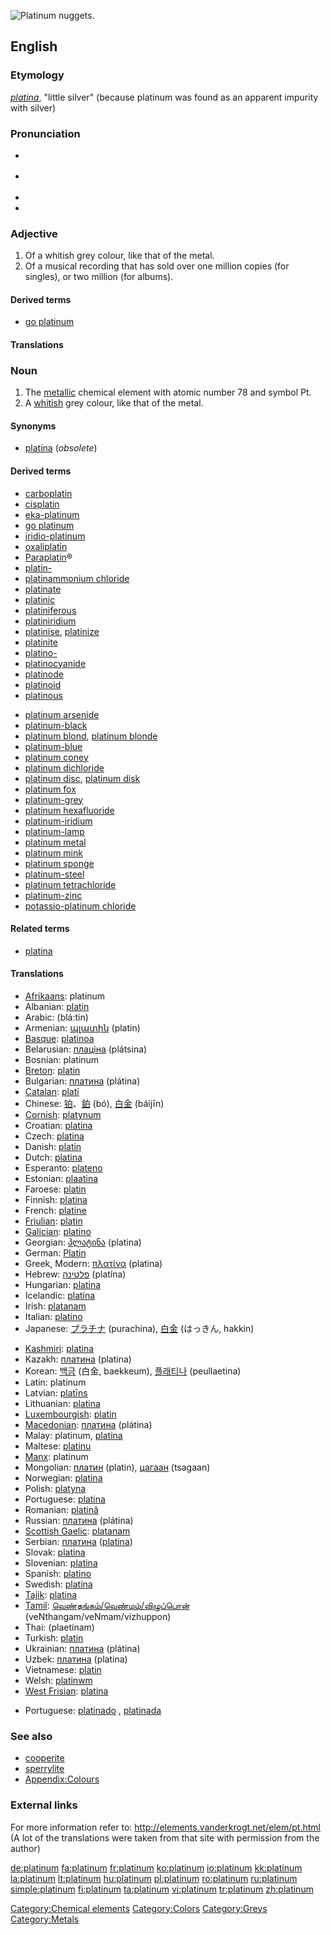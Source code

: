 [[Image:Platinum nuggets.jpg|thumb|right|Platinum [[nugget]]s.]]
{{wikipedia}}
==English==

{{elements|Pt|iridium|Ir|gold|Au}}

===Etymology===
{{Sp.}} ''[[platina#Spanish|platina]]'', "little silver" (because platinum was found as an apparent impurity with silver)

===Pronunciation===
* {{a|RP}} {{IPA|/ˈplætɪnəm/}}
* {{a|US}} {{IPA|/ˈplætənəm/|/ˈplætnəm/}}
* {{audio|en-uk-platinum.ogg|Audio (UK)}}
* {{audio|en-us-platinum.ogg|Audio (US)}}

===Adjective===
{{infl|en|adjective}}

# Of a whitish grey colour, like that of the metal.
# Of a musical recording that has sold over one million copies (for singles), or two million (for albums).

====Derived terms====
* [[go platinum]]

====Translations====
{{trans-top|colour}}
{{trans-mid}}
{{trans-bottom}}

{{trans-top|musical recording}}
{{trans-mid}}
{{trans-bottom}}

===Noun===
{{en-noun|-}}
{{wikipedia}}

# The [[metallic]] chemical element with atomic number 78 and symbol Pt.
# A [[whitish]] grey colour, like that of the metal.
#: {{color panel|848482}}

====Synonyms====
* [[platina]] (''obsolete'')

====Derived terms====
{{top2}}
* [[carboplatin]]
* [[cisplatin]]
* [[eka-platinum]]
* [[go platinum]]
* [[iridio-platinum]]
* [[oxaliplatin]]
* [[w:Carboplatin|Paraplatin]]&reg;
* [[platin-]]
* [[platinammonium chloride]]
* [[platinate]]
* [[platinic]]
* [[platiniferous]]
* [[platiniridium]]
* [[platinise]], [[platinize]]
* [[platinite]]
* [[platino-]]
* [[platinocyanide]]
* [[platinode]]
* [[platinoid]]
* [[platinous]]
{{mid2}}
* [[platinum arsenide]]
* [[platinum-black]]
* [[platinum blond]], [[platinum blonde]]
* [[platinum-blue]]
* [[platinum coney]]
* [[platinum dichloride]]
* [[platinum disc]], [[platinum disk]]
* [[platinum fox]]
* [[platinum-grey]]
* [[platinum hexafluoride]]
* [[platinum-iridium]]
* [[platinum-lamp]]
* [[platinum metal]]
* [[platinum mink]]
* [[platinum sponge]]
* [[platinum-steel]]
* [[platinum tetrachloride]]
* [[platinum-zinc]]
* [[potassio-platinum chloride]]
{{bottom}}

====Related terms====
* [[platina]]

====Translations====
{{trans-top|metal}}
* [[Afrikaans]]: platinum
* Albanian: [[platin]]
* Arabic: {{Arab|[[بلاتين]]}} (blá:tin) {{m}}
* Armenian: [[պլատին]] (platin)
* [[Basque]]: [[platinoa]]
* Belarusian: [[плацiна]] (plátsina) {{f}}
* Bosnian: platinum
* [[Breton]]: [[platin]] {{m}}
* Bulgarian: [[платина]] (plátina) {{f}}
* [[Catalan]]: [[platí]] {{m}}
* Chinese: [[铂]]、[[鉑]] (bó), [[白金]] (báijīn)
* [[Cornish]]: [[platynum]]
* Croatian: [[platina]]
* Czech: [[platina]] {{f}}
* Danish: [[platin]]
* Dutch: [[platina]] {{n}}
* Esperanto: [[plateno]]
* Estonian: [[plaatina]]
* Faroese: [[platin]]
* Finnish: [[platina]]
* French: [[platine]] {{m}}
* [[Friulian]]: [[platin]]
* [[Galician]]: [[platino]]
* Georgian: [[პლატინა]] (platina)
* German: [[Platin]] {{n}}
* Greek, Modern: [[πλατίνα]] (platina) {{m}}
* Hebrew: [[פלטינה]] (platína)
* Hungarian: [[platina]]
* Icelandic: [[platína]]
* Irish: [[platanam]]
* Italian: [[platino]] {{m}}
* Japanese: [[プラチナ]] (purachina), [[白金]] (はっきん, hakkin)
{{trans-mid}}
* [[Kashmiri]]: [[platina]]
* Kazakh: [[платина]] (platina)
* Korean: [[백금]] (白金, baekkeum), [[플래티나]] (peullaetina)
* Latin: platinum
* Latvian: [[platīns]]
* Lithuanian: [[platina]]
* [[Luxembourgish]]: [[platin]]
* [[Macedonian]]: [[платина]] (plátina) {{f}}
* Malay: platinum, [[platina]]
* Maltese: [[platinu]]
* [[Manx]]: platinum
* Mongolian: [[платин]] (platin), [[цагаан]] (tsagaan)
* Norwegian: [[platina]]
* Polish: [[platyna]] {{f}}
* Portuguese: [[platina]] {{f}}
* Romanian: [[platinâ]] {{f}}
* Russian: [[платина]] (plátina) {{f}}
* [[Scottish Gaelic]]: [[platanam]]
* Serbian: [[платина]] ([[platina]]) {{f}}
* Slovak: [[platina]]
* Slovenian: [[platina]] {{f}}
* Spanish: [[platino]] {{m}}
* Swedish: [[platina]]
* [[Tajik]]: [[platina]]
* [[Tamil]]: [[வெண்தங்கம்/வெண்மம்/விழுப்பொன்]] (veNthangam/veNmam/vizhuppon)
* Thai: {{Thai|[[แพลทินัม]]}} (plaetínam)
* Turkish: [[platin]]
* Ukrainian: [[платина]] (plátina) {{f}}
* Uzbek: [[платина]] (platina)
* Vietnamese: [[platin]]
* Welsh: [[platinwm]]
* [[West Frisian]]: [[platina]] {{n}}
{{trans-bottom}}

{{trans-top|colour}}
* Portuguese: [[platinado]] {{m}}, [[platinada]] {{f}}
{{trans-mid}}
{{trans-bottom}}

===See also===
* [[cooperite]]
* [[sperrylite]]
* [[Appendix:Colours]]

===External links===
For more information refer to:
http://elements.vanderkrogt.net/elem/pt.html
(A lot of the translations were taken from that site with permission from the author)

[[Category:Chemical elements]]
[[Category:Colors]]
[[Category:Greys]]
[[Category:Metals]]

[[de:platinum]]
[[fa:platinum]]
[[fr:platinum]]
[[ko:platinum]]
[[io:platinum]]
[[kk:platinum]]
[[la:platinum]]
[[lt:platinum]]
[[hu:platinum]]
[[pl:platinum]]
[[ro:platinum]]
[[ru:platinum]]
[[simple:platinum]]
[[fi:platinum]]
[[ta:platinum]]
[[vi:platinum]]
[[tr:platinum]]
[[zh:platinum]]